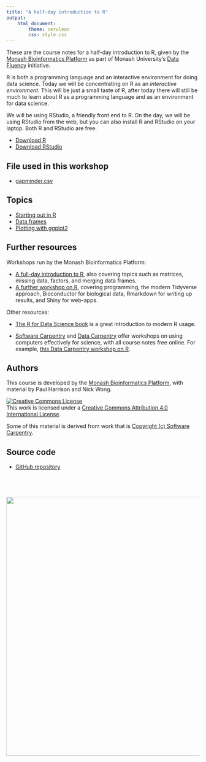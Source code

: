 ```yaml
---
title: "A half-day introduction to R"
output: 
    html_document:
        theme: cerulean
        css: style.css
---
```


These are the course notes for a half-day introduction to R, given by the [Monash Bioinformatics Platform](http://bioinformatics.erc.monash.edu) as part of Monash University's [Data Fluency](https://www.monash.edu/library/data-fluency) initiative.

R is both a programming language and an interactive environment for doing data science. Today we will be concentrating on R as an *interactive environment*. This will be just a small taste of R, after today there will still be much to learn about R as a programming language and as an environment for data science.

We will be using RStudio, a friendly front end to R. On the day, we will be using RStudio from the web, but you can also install R and RStudio on your laptop. Both R and RStudio are free.

* [Download R](https://cran.rstudio.com/)
* [Download RStudio](https://www.rstudio.com/products/rstudio/download/)



## File used in this workshop

* [gapminder.csv](gapminder.csv)

## Topics

* [Starting out in R](topics/start.html)
* [Data frames](topics/data_frames.html)
* [Plotting with ggplot2](topics/ggplot.html)


## Further resources

Workshops run by the Monash Bioinformatics Platform:

* [A full-day introduction to R](https://monashbioinformaticsplatform.github.io/r-intro/), also covering topics such as matrices, missing data, factors, and merging data frames.
* [A further workshop on R](https://monashbioinformaticsplatform.github.io/r-more/), covering programming, the modern Tidyverse approach, Bioconductor for biological data, Rmarkdown for writing up results, and Shiny for web-apps.

Other resources:

* [The R for Data Science book](http://r4ds.had.co.nz/) is a great introduction to modern R usage.

* [Software Carpentry](https://software-carpentry.org/) and [Data Carpentry](http://www.datacarpentry.org/) offer workshops on using computers effectively for science, with all course notes free online. For example, [this Data Carpentry workshop on R](http://www.datacarpentry.org/R-ecology-lesson/).


## Authors

This course is developed by the [Monash Bioinformatics Platform](http://bioinformatics.erc.monash.edu/), with material by Paul Harrison and Nick Wong. 

<a rel="license" href="http://creativecommons.org/licenses/by/4.0/"><img alt="Creative Commons License" style="border-width:0" src="figures/CC-BY.png" /></a><br />This work is licensed under a <a rel="license" href="http://creativecommons.org/licenses/by/4.0/">Creative Commons Attribution 4.0 International License</a>.

Some of this material is derived from work that is [Copyright (c) Software Carpentry](http://software-carpentry.org/).

## Source code

* [GitHub repository](https://github.com/MonashDataFluency/r-intro-halfday)

<p style="margin-top: 5em; text-align: right">
<a href="http://bioinformatics.erc.monash.edu"><img src="figures/MBP-banner.png" width="675"></a>
</p>
